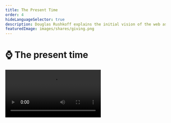 ```yaml
---
title: The Present Time
order: 4
hideLanguageSelector: true
description: Douglas Rushkoff explains the initial vision of the web as something which would create time, and how we must respond to the attempt to extract and commoditize our attention by being genuinely present.
featuredImage: images/shares/giving.png
---
```


# ⌚ The present time

<Video src="https://www.youtube-nocookie.com/embed/_lW0nyKDklI?start=264" />

Let's take a deep breath and remember what reclaiming the web is all about: **augmenting our 
ability to think freely for ourselves; creating time; and extending our ability to cooperate**. 
There's no-one better than Douglas Rushkoff to present the second part of this for us: creating 
time.

The presentation is summarized extensively below for those who apparently "don't have the time", 
and Rushkoff will show you how this attitude is a shortsighted way to live life which reveals 
basically everything wrong with the way we currently use the internet.

## How does this fit into Kernel?

The ways in which we transact with each other and express what we value literally create the kinds of time in which we live. All the little things - from when we start our week, to how you think about and enact your savings and investment strategies - add up into whether you live in and experience daily what the Ancient Greeks called Kairos (the "right", opportune time) or Chronos (regulated clock-time). So much of what we're exploring here comes down to a constant and all-pervasive _experience_ of what Rushkoff refers to as _presence_. If we take an 

<Process>

intentional approach to the technologies we build and use, 

are humble about what we can and cannot know, and

work with the patterns of our own lives with honesty and courage 

</Process>

then we may just find the kinds of freedom that can only be lived in the moment, not written about or described after the fact.

## Brief

> "Slackers were a people of the early and mid-1980's who wanted to create more time to have fun 
and read and think [...] **The net looked like this great way to create time**. We were all 
gonna get to work at home, in our underwear, in our own time, and exchange and transact directly 
in some kind of an Etsy, Burning Man-like rave of culture and intellect. But something else 
happened on the way home from Wired magazine, which is that the internet instead became the 
poster child for the dying Nasdaq stock exchange and, as I see it, the dying industrial age 
economy. So, instead of using the net to create more time for people, we turned human attention 
into the next commodity."

In the extractive perspective of corporate capitalism, human attention is an untapped resource. We were only spending 8 hours a day working and 2 hours consuming, so why not encourage us to spend 48-hours a day working, consuming, and socializing? This is possible if we break up our attention into four parallel tracks - all in the pursuit of "**mining time**".

This way of thinking has landed us in what Rushkoff calls ‘present shock’ where stories of analog progress connecting past and future have been replaced by the constant emergency of being ripped out of the flow of time in order to make some kind of choice:

> "Instead of getting an internet which gave us more time to think; instead of getting an 
internet that worked not like a phone, but a properly asynchronous technology that would sit and 
wait until we were ready to deal with it; instead of having sequential conferences on bulletin 
boards like The Well where you would take hours to **craft a response** to something, we ended 
up with a digital space where we were constantly being interrupted [...] We end up in this state 
of constant emergency interruption which I don't think is healthy neurologically or culturally."

People sometimes complain about “bad blockchain UX”, but here is the ultimate argument for why the longer response times of this new technology might in fact not be such a bad thing after all. Maybe this is really our opportunity to build properly asynchronous experiences and train people to work and create in their own time, rather than something to be papered over as best we can with solutions that compromise the inherent properties of the underlying protocols?

<Flash>

<Card>

Prompt: At first, the internet looked like a great tool to do what?

Create time. 

</Card>

<Card>

Prompt: What have we done with it so far?

A; Commodified our own attention.

</Card>

</Flash>

> "Are we moving into a political landscape where we no longer have 'ends-justify-the-means', goal-orientated, future-based campaigns, but rather some kind of a presentist, process-orientated, consensus-building politic; more embodied by something like Occupy than it is by a two-party ideological debate?"

This was asked in 2013, and so far it has not come to pass. Yet, it is still a powerful question, and whether it still might depends on if the current political climate is a trend, or a temporary reaction against a longer-term trend towards more diverse and flexible kinds of collaboration.

> "Finally, are the folks who should be helping us think about this instead just taking a very 
20th Century, almost Biblical, template and superimposing it on this presentist world we're 
living in? In other words, are they so intolerant of a world **that doesn't have a defined 
conclusion;** which doesn't have a goal; in which we're not leading towards some climax, that 
they overlay this bizarre notion of a singularity?"

Rushkoff went on to extend these ideas in his 2019 book, <Link to="https://rushkoff.com/books/team-human-book/" >Team Human</Link>, which is another fantastic read for any budding media theorist. His voice is a critical counterpoint to Silicon Valley singularity worship.

> "Ultimately, _Present Shock_ is a humanist work, and I'm declaring myself with <Link to="https://tinyurl.com/agent-alien" >Jaron</Link> <Link to="https://www.youtube.com/watch?v=IwbGumZ-FYg" >Lanier</Link> and other humanists. I do believe there is something special about people that we don't quite understand and that our efforts to upload ourselves or simulate our realities will fall short of what it actually is to be human. **Our best defense against present shock is to be in the genuine present**."

This is a spiritual statement: “be in the genuine present”. By declaring himself with Lanier, Rushkoff is declaring himself against work like Ray Kurzweil’s [_The Age of Spiritual Machines_](https://www.goodreads.com/book/show/83533.The_Age_of_Spiritual_Machines), which Rushkoff describes later as “bizarre singularity stuff”. It may seem to be a semantic difference: what, after all, is the difference between being in the “genuine present” and experiencing “singularity”? However, there are critical differences: Rushkoff is saying we, us messy human beings, have to find our own way into the genuine present. Kurzweil is saying that the machines will do it for us. Perhaps the truth is somewhere in the middle?

<Flash>

<Card>

Prompt: What is the best way to navigate present shock and a world without a defined conclusion or singular goal?

Being in the genuine present.

</Card>

</Flash>

### Conspiring against the actual OS

Rushkoff is quite clear on what he sees as the prerequisite of avoiding present shock and coming into a genuinely human present:

> " think it requires us to be in real places with real people, making eye contact, establishing rapport, learning how to breathe with another person - literally **conspire**: 'breathe together'. It requires us to see how human environments empower us against abstract entities which depend on our isolation and alienation [...] This local, body-based sensibility is the thing which can bring us to understand the kinds of time that can't be measured on a clock or a calendar or a computer. The underlying human rhythms."

This is followed by a question about where exactly between Kurzweil and Lanier we can locate Rushkoff's ideas, to which he replies:

> "I love digital technology, I just think we're misapplying it when we use it to amplify the 
obsolete agenda of a 13th Century economic operating system. There was an emerging, peer-to-peer 
economic landscape in the 11th and 12th Centuries in Europe, through which people were developing 
local currencies and trading in local bazaars, and we had the rise of a middle class like we've 
never seen in history. The problem was that the feudal lords were not being included in this massive creation of wealth, and so they made it illegal through charter monopolies."

Therefore, instead of creating, we had to get jobs. Instead of being paid for what we made, we got paid for the time we worked. It was a **temporal shift**. The invention of the clock and a specific kind of sovereign currency are co-incidental, not coincidence. This works as long as the economy expands, because more money must be paid back than is lent out - a feature which led to the perverse growth mindset we still suffer from today.

This idea is not unique to Rushkoff and draws on a rich intellectual tradition, more of which you can find in [this interview with Stefan Eich](https://the-crypto-syllabus.com/stefan-eich-on-hayek-and-money/):

> Institutional changes concerning the state and money play out alongside profound shifts in how we experience living within time [...] Public credit temporalized the state which now found itself hanging by threads of credit but also empowered by its new ability to pull in resources across time. Fiat money – that is money backed by the credit, the word, and the tax power of the modern state – is wrapped up in that transformation and it carries within it not only the obvious link to the state but also to [language](/learn/module-1/dreamers/learning-the-language) and the future.

Critically, new kinds of economic systems, if engineered well, could free us from industrial-age clocks and allow us to adopt a different kind of temporal landscape with a different kind of money that is "much more real-time based, much less biased towards storage and savings over time and much more biased towards transaction" Or we could create a genuine middle way. As Andreas Antonopoulos said, [engineering money](/learn/module-2/engineering) is an actual possibility currently underway.

<Flash>

<Card>

Prompt: What does conspire mean, literally?

Breathe together.

</Card>

</Flash>

### Earning transactions into existence

> 💡 Peer-to-peer, electronic payment systems are not about debt vs ownership. They are about earnings based on time vs earnings based on creativity.

Take a moment to reflect on this statement.

> "The problem with technologists who disrupt any given industry is that, once they've done that, 
they go back to Goldman Sachs and ask for a Series B. They're not willing to undermine the operating 
system that they're sitting on top of [...] What I want them to do is break _that_ OS, or 
challenge it, or come up with an alternative. Why do you need to go back to corporate capital 
and put the clock back into businesses that weren't on it!?"

This moves into a discussion about old industries being disrupted by networked services which 
didn't even intend to do so. Rushkoff argues that many internet-age services - like Pandora - 
are locally disruptive, but then turn to the NYSE to get funded and so fail to challenge the 
real paradigm they ought to be disrupting.

<Flash>

<Card>

Prompt: If you're not willing to conspire against the actual OS our society runs on, and accept traditional venture capital or corporate money, what are you actually doing?

Putting yourself back on the clock. Submitting to someone else's routine. Repeating the same old patterns which prevent us from breathing easily together. (pick any one)

</Card>

</Flash>

### Media Environments

Asked what it would look like if modern technology were to truly live up to its potential for transcending the industrial age model, Rushkoff suggests that–for instance–the music streaming service Pandora would in the long term turn into peer-to-peer music sharing application, rather than relying on–and catering to–venture capital investors:

> "And I don't mean peer-to-peer sharing of Sony Music. I mean peer-to-peer sharing of **music that we make**. This would create a different kind of social marketplace that would allow music–not to get New Age on you–to retrieve some of its sacred value as opposed to its monetary value. And why is it OK that it retrieves some sacred value? Because it turns out that **we don't *really* need everybody making money, because we don't *really* need to get to full employment, because [we don't all *really* need jobs](https://www.youtube.com/watch?v=kikzjTfos0s), because we have more than enough stuff already.**"

This is also critical: **jobs are not the problem**. We don't want jobs. We want our basic needs fulfilled and a degree of comfort and security which will enable us to make a meaningful contribution. Jobs are an artifact of the industrial age and a certain way of existing in time.

> "What I am looking at in *Present Shock* is what McLuhan called the difference in **media 
environments** created by different technologies. The invention of text is what put us in time 
to begin with. With text, we got **accountability** [...] With text we got a religion that was 
based on accountability: it was a covenant, a contract with God [...] We get *moshiach*, we get 
messiah, we get the calendar, we get progress,w e get goals, we get the past and future, we get laws, we get sabbath. With the 
clock, we get the industrial age, we get efficiency [...] we get interest-based currency and the 
idea of trying to do more in less. We get a time-is-money, efficiency-based culture." 

Time is not money. Time is time, and making money into an open protocol that anyone can access means that we can call into shared awareness how we each value our time and what kinds of time we value collectively, rather than have this be obscured by the perverse incentives of systems which privilege only a few. 

Rushkoff then describes the technological and cultural move from a sweeping analogue second hand to a digital clock, with the effect it had on our media environment. It replaced linear story cycles with sequential jumps from one moment in time to another. Similarly, in a world of remote controls and DVRs and asynchronous behaviour, the great narrative arcs which have held culture together until now no longer function:

> "We don't care if Homer gets out the power plant before it blows up; we care about what scene 
is being satirised, what connections we can make, how this is going meta on that and then meta on 
this and so on [...] It's a very different, presentist approach to problems where we move 
through media much more like a video game: in real-time, first-person, choice to choice."

<Flash>

<Card>

Prompt: If we optimize for creating jobs, we must - inevitably and by definition - create less \_\_\_\_.

Time.

</Card>

</Flash>

The conversation at this point moves into a description of "presentist" narratives and the further breaking down of the hero's journey arc typical of Western culture into something more like a role-playing video game, where we

> "Uncover reality, rather than move through a singular narrative with a beginning and an end [...] It ends up much more fractal! It turns out we don't have to have an end to reality."

### Questions?

At 43 minutes, the conversation moves into the Q&A section with the audience. The first questioner wonders if this is really a novel problem because, for instance, Buddhism can be seen as a 2500 years old system for dealing with present shock and pulling you deeply into the now. To which Rushkoff answers:

> "The problem has been around forever, but the form of distraction from the present changes."

He points again to *Chronos* (clock time) and *Kairos* (human time, timing). Text, the clock, digital technology are all inventions that take us out of *Kairos* and into *Chronos* and, in each case, the answer is the same: to fall back into the present and to <Link to="https://youtu.be/VQZ8oPXgK8o?t=479">be here now</Link>. But the trick to being here now in an industrial era is different from the trick to being here now in a digital era.

> "I think that there are ways to reinvest in our humanity that are particular to our age, and one of them is as simple as trying to optimize our technology for our growing sense of humanity, rather than surrendering what’s left of our humanity to our growing sense of the technological."

**How can we use technology to enhance creativity?**

> "We all know that two kids with a laptop can create an application that changes the world. The 
problem is: **how do you help them see that the first thing to do after they get some success 
and traction is not to sell it to people who will use it against its original purposes** [...] 
That is: it's OK to have a business which 'just' supports its employees and users."

**We are unable to be totally locally reliant - i.e. you cannot make your phone yourself, you need a complex global supply chain. How can we navigate this?**

> "Hopefully, we'll get complex technological goods from a complex global economy, and food & 
human goods from a local economy. Which means we'll need more than one kind of currency."

**Why does the currency matter so much?**

> "If you're using a bank-issued currency, then it has to be loaned into existence and requires 
payback. Also, if you're using a centrally-issued currency, then Walmart will have an advantage 
over local business. The only advantage local business is going to have over big global 
business - because money is more expensive for local businesses - is if the local business 
starts with local re-investments in itself [...] 

> "In all of these things, we're **looking at a new balance** between your hard drive and RAM. 
We've been in a hard drive society for a long, long time and it's all about storage. We're moving 
into RAM, as individuals too: much more present-based access to memory as opposed to just 
hoarding stuff [...] We can balance some of the ills of long distance economic activity with a 
few mechanisms to help local economic activity compete effectively. **If we are in a free 
market economy, we should have free market currencies.**"

<Flash>

<Card>

Prompt: Think back to [the different prices of money](/learn/module-2/banking/#the-4-prices-of-money). Why is it important to have local, community-based currencies in a globalized world?

Because money is more expensive for small business than for large corporations, and local businesses are more aligned with the communities in which they operate.

</Card>

</Flash>

**Is kickstarter a viable alternative for people who don't want to get funded by corporate capital? Also, what about Bitcoin?**

> "Kickstarter is much more real-time: you're matching supply and demand instead of having a 
capitalist speculate on future value [As for Bitcoin], I'm not looking at a currency that you're 
trying to hoard; you're not investing in a currency, but rather using a currency merely to 
promote transactions so that you can get the stuff you want and do the stuff you want."

**How can we understand the humanism Rushkoff is arguing for in the context of Bitcoin? Does the notion of humans interfacing with inanimate objects in itself lead to the presentism and present shock he's talking about?**

> "I don’t want to conflate _Present Shock_ with Presentism. Present shock is our initial wobble at moving from a linear-time-based society to this 
digital, choice-based, highly interruptive society [...] _Presentism_ is really the ability to 
embrace and survive and reclaim our humanity on this landscape. Any **technology only helps us 
reclaim our humanity insofar as it helps us create time to be with others**. It's the 
face-to-face, real-time human interaction that matters. And the more you do that - and this 
starts to get out there - **the less money even needs to be a part of the equation**."

> "The monies we have now don't allow for [the social cohesion that we get through mutual dependency]. They're not supposed to. They're part of a system through which we've been taught not to trust each other, not to transact. We've been taught that money is a cleaner way to engage. Hopefully, we'll start to trust each other more than the stuff."

Imagine if we used open protocols for money to ensure that no-one ever *needs* money again? That would be a true redefinition of wealth. That would be a story worth writing home about!

Of course, it might take multiple global crises to get people to this point, but living in hope 
remains - at the least - a better psychological attitude than living in despair.

**You at one point warned against links because they are drawing too many connections. Could you say a little bit more about why this makes you nervous or hesitant?**

> "It's just a matter of creating balance between the sense of infinite connections and the 
sense of holism. It's the same challenge you find at any level: take groups and individuals. 
If you over-identify with the group, you lose yourself; if you over-identify with yourself, 
you lose community. It's just something we have to be conscious of now if we're going to remain 
coherent."

<Flash>

<Card>

Prompt: Technology is only helpful insofar as it helps us create time to do what?

Be with others.

</Card>

<Card>

Prompt: What are the Greek names for the two kinds of time we can experience as human beings?

_Chronos_ (regulated clock time) and _Kairos_ (the "right", opportune time)

</Card>

</Flash>

### Fireside with Douglas

<Video src="https://www.youtube-nocookie.com/embed/C4eV66C_sp8?start=251" />

You can find the notes we gathered prior to this conversation [here](https://docs.google.com/document/d/1EDL34MrlOnIgr3j0gkp7cHPh5Ja6UW23YSe8nzuXsGk/edit?usp=sharing).

#### Wider Fields

<List>

<Link to="https://www.youtube.com/watch?v=YmR3oR4yeGg">

Your original face: timeless

</Link>

</List>

> “We can escape from these dehumanising systems. The way ahead will be found by those who are unwilling to be constrained by the apparently all-determining forces and structures of the industrial age. Our freedom and power are determined by our willingness to accept responsibility for the future.
> Indeed, the future has already broken into the present. We each live in many times. The present of one is the past of another, and the future of yet another. We are called to live, knowing and showing that the future exists and that each one of us can call it in, when we are willing, to redress the balance of the past.

> The celebration of man’s humanity through joining together in the healing expression of one’s relationships with others, and one’s growing acceptance of one’s own nature and needs, will clearly create major confrontations with existing values and systems. The expanding dignity of each man and each human relationship must necessarily challenge existing systems.

> The call is to live in the future. Let us join together joyfully to celebrate our awareness that we can make our life today the shape of tomorrow’s future.” - [Ivan Illich](https://download.tuxfamily.org/openmathdep/history/Celebration_of_Awareness-Illich.pdf)

<Aligner center>
    <Image src="/images/mod3-img/clockaganda.png" />
</Aligner>

<Aligner center>
    <Link to="https://two.compost.digital/clock-basket-no-1/">
        Compost & Innoculation
    </Link>
</Aligner>